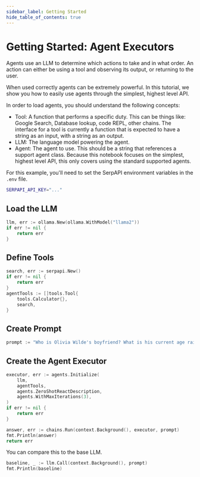 ```yaml
---
sidebar_label: Getting Started
hide_table_of_contents: true
---
```


# Getting Started: Agent Executors

Agents use an LLM to determine which actions to take and in what order. An action can either be using a tool and observing its output, or returning to the user.

When used correctly agents can be extremely powerful. In this tutorial, we show you how to easily use agents through the simplest, highest level API.

In order to load agents, you should understand the following concepts:

- Tool: A function that performs a specific duty. This can be things like: Google Search, Database lookup, code REPL, other chains. The interface for a tool is currently a function that is expected to have a string as an input, with a string as an output.
- LLM: The language model powering the agent.
- Agent: The agent to use. This should be a string that references a support agent class. Because this notebook focuses on the simplest, highest level API, this only covers using the standard supported agents.

For this example, you'll need to set the SerpAPI environment variables in the `.env` file.

```bash
SERPAPI_API_KEY="..."
```

## Load the LLM
```go
llm, err := ollama.New(ollama.WithModel("llama2"))
if err != nil {
    return err
}
```

## Define Tools
```go
search, err := serpapi.New()
if err != nil {
    return err
}
agentTools := []tools.Tool{
    tools.Calculator{},
    search,
}
```

## Create Prompt
```go
prompt := "Who is Olivia Wilde's boyfriend? What is his current age raised to the 0.23 power?"
```

## Create the Agent Executor
```go
executor, err := agents.Initialize(
    llm,
    agentTools,
    agents.ZeroShotReactDescription,
    agents.WithMaxIterations(3),
)
if err != nil {
    return err
}

answer, err := chains.Run(context.Background(), executor, prompt)
fmt.Println(answer)
return err
```

You can compare this to the base LLM.
```go
baseline, _ := llm.Call(context.Background(), prompt)
fmt.Println(baseline)	
```

